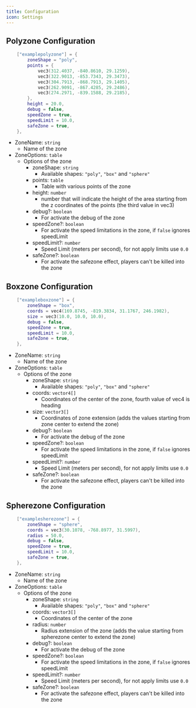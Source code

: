 ---
title: Configuration
icon: Settings
---

## Polyzone Configuration

```lua title="config/config.lua"
    ["examplepolyzone"] = {
        zoneShape = "poly",
        points = {
            vec3(312.4037, -840.8610, 29.1259),
            vec3(322.9013, -853.7343, 29.3473),
            vec3(304.7913, -868.7913, 29.1405),
            vec3(262.9091, -867.4285, 29.2486),
            vec3(274.2971, -839.1588, 29.2185),
        },
        height = 20.0,
        debug = false,
        speedZone = true,
        speedLimit = 10.0,
        safeZone = true,
    },
```

- ZoneName: `string`
  - Name of the zone
- ZoneOptions: `table`
  - Options of the zone
    - zoneShape: `string`
      - Available shapes: `"poly"`, `"box"` and `"sphere"`
    - points: `table`
      - Table with various points of the zone
    - height: `number`
      - number that will indicate the height of the area starting from the z coordinates of the points (the third value in vec3)
    - debug?: `boolean`
      - For activate the debug of the zone
    - speedZone?: `boolean`
      - For activate the speed limitations in the zone, if `false` ignores speedLimit
    - speedLimit?: `number`
      - Speed Limit (meters per second), for not apply limits use `0.0`
    - safeZone?: `boolean`
      - For activate the safezone effect, players can't be killed into the zone

## Boxzone Configuration

```lua title="config/config.lua"
    ["exampleboxzone"] = {
        zoneShape = "box",
        coords = vec4(169.8745, -819.3834, 31.1767, 246.1982),
        size = vec3(10.0, 10.0, 10.0),
        debug = false,
        speedZone = true,
        speedLimit = 10.0,
        safeZone = true,
    },
```

- ZoneName: `string`
  - Name of the zone
- ZoneOptions: `table`
  - Options of the zone
    - zoneShape: `string`
      - Available shapes: `"poly"`, `"box"` and `"sphere"`
    - coords: `vector4[]`
      - Coordinates of the center of the zone, fourth value of vec4 is heading
    - size: `vector3[]`
      - Coordinates of zone extension (adds the values starting from zone center to extend the zone)
    - debug?: `boolean`
      - For activate the debug of the zone
    - speedZone?: `boolean`
      - For activate the speed limitations in the zone, if `false` ignores speedLimit
    - speedLimit?: `number`
      - Speed Limit (meters per second), for not apply limits use `0.0`
    - safeZone?: `boolean`
      - For activate the safezone effect, players can't be killed into the zone

## Spherezone Configuration

```lua title="config/config.lua"
    ["examplesherezone"] = {
        zoneShape = "sphere",
        coords = vec3(30.1078, -768.8977, 31.5997),
        radius = 50.0,
        debug = false,
        speedZone = true,
        speedLimit = 10.0,
        safeZone = true,
    },
```

- ZoneName: `string`
  - Name of the zone
- ZoneOptions: `table`
  - Options of the zone
    - zoneShape: `string`
      - Available shapes: `"poly"`, `"box"` and `"sphere"`
    - coords: `vector3[]`
      - Coordinates of the center of the zone
    - radius: `number`
      - Radius extension of the zone (adds the value starting from spherezone center to extend the zone)
    - debug?: `boolean`
      - For activate the debug of the zone
    - speedZone?: `boolean`
      - For activate the speed limitations in the zone, if `false` ignores speedLimit
    - speedLimit?: `number`
      - Speed Limit (meters per second), for not apply limits use `0.0`
    - safeZone?: `boolean`
      - For activate the safezone effect, players can't be killed into the zone 